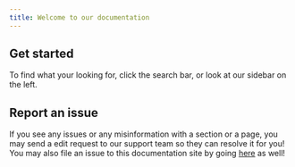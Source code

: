 ```yaml
---
title: Welcome to our documentation
---
```


## Get started
To find what your looking for, click the search bar, or look at our sidebar on the left.

## Report an issue
If you see any issues or any misinformation with a section or a page, you may send a edit request to our support team so they can resolve it for you! You may also file an issue to this documentation site by going [here](https://github.com/TTNRT/docswebsite/issues) as well!